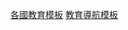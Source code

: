 {{template category|type = navbox}}
{{Categories by country|nocat}}

[[Category:各國教育模板|]]
[[Category:教育導航模板|]]